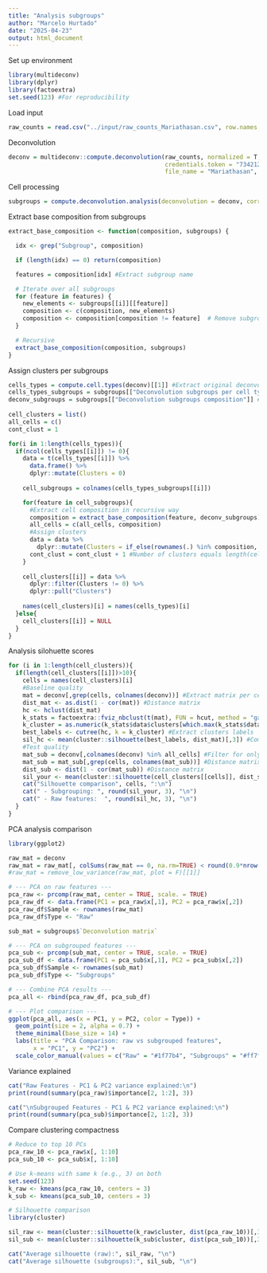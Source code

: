 ```yaml
---
title: "Analysis subgroups"
author: "Marcelo Hurtado"
date: "2025-04-23"
output: html_document
---
```


Set up environment
```r
library(multideconv)
library(dplyr)
library(factoextra)
set.seed(123) #For reproducibility
```

Load input
```r
raw_counts = read.csv("../input/raw_counts_Mariathasan.csv", row.names = 1)
```

Deconvolution
```r
deconv = multideconv::compute.deconvolution(raw_counts, normalized = T, credentials.mail = "marcelo.hurtado@inserm.fr", 
                                            credentials.token = "734212f6ad77fc4eea2bdb502792f294", 
                                            file_name = "Mariathasan", doParallel = T, workers = 3)
```

Cell processing
```r
subgroups = compute.deconvolution.analysis(deconvolution = deconv, corr = 0.7, seed = 123, file_name = "Mariathasan") 
```

Extract base composition from subgroups
```r
extract_base_composition <- function(composition, subgroups) {

  idx <- grep("Subgroup", composition)

  if (length(idx) == 0) return(composition)

  features = composition[idx] #Extract subgroup name

  # Iterate over all subgroups
  for (feature in features) {
    new_elements <- subgroups[[i]][[feature]]
    composition <- c(composition, new_elements)
    composition <- composition[composition != feature]  # Remove subgroup already decompose
  }

  # Recursive
  extract_base_composition(composition, subgroups)
}

```

Assign clusters per subgroups
```r
cells_types = compute.cell.types(deconv)[[1]] #Extract original deconvolution per cell type
cells_types_subgroups = subgroups[["Deconvolution subgroups per cell types"]] #Extract cell subgroups matrices
deconv_subgroups = subgroups[["Deconvolution subgroups composition"]] #Extract cell subgroups composition
  
cell_clusters = list()
all_cells = c()
cont_clust = 1

for(i in 1:length(cells_types)){
  if(ncol(cells_types[[i]]) != 0){
    data = t(cells_types[[i]]) %>%
      data.frame() %>%
      dplyr::mutate(Clusters = 0)
    
    cell_subgroups = colnames(cells_types_subgroups[[i]])

    for(feature in cell_subgroups){
      #Extract cell composition in recursive way
      composition = extract_base_composition(feature, deconv_subgroups)
      all_cells = c(all_cells, composition)
      #Assign clusters
      data = data %>%
        dplyr::mutate(Clusters = if_else(rownames(.) %in% composition, cont_clust, Clusters))
      cont_clust = cont_clust + 1 #Number of clusters equals length(cell_subgroups)
    }
    
    cell_clusters[[i]] = data %>%
      dplyr::filter(Clusters != 0) %>%
      dplyr::pull("Clusters")
    
    names(cell_clusters)[i] = names(cells_types)[i]
  }else{
    cell_clusters[[i]] = NULL
  }
}
```

Analysis silohuette scores
```r
for (i in 1:length(cell_clusters)){
  if(length(cell_clusters[[i]])>10){
    cells = names(cell_clusters)[i]
    #Baseline quality
    mat = deconv[,grep(cells, colnames(deconv))] #Extract matrix per cell type from original matrix
    dist_mat <- as.dist(1 - cor(mat)) #Distance matrix
    hc <- hclust(dist_mat)
    k_stats = factoextra::fviz_nbclust(t(mat), FUN = hcut, method = "gap_stat", k.max = ncol(mat) - 1, diss = dist_mat) #Find optimal clusters
    k_cluster = as.numeric(k_stats$data$clusters[which.max(k_stats$data$gap)]) #Extract optimal k
    best_labels <- cutree(hc, k = k_cluster) #Extract clusters labels
    sil_hc <- mean(cluster::silhouette(best_labels, dist_mat)[,3]) #Compute silhouette score
    #Test quality
    mat_sub = deconv[,colnames(deconv) %in% all_cells] #Filter for only features used for subgroupping
    mat_sub = mat_sub[,grep(cells, colnames(mat_sub))] #Distance matrix
    dist_sub <- dist(1 - cor(mat_sub)) #Distance matrix
    sil_your <- mean(cluster::silhouette(cell_clusters[[cells]], dist_sub)[,3]) #Compute silhouette score
    cat("Silhouette comparison", cells, ":\n")
    cat(" - Subgrouping: ", round(sil_your, 3), "\n")
    cat(" - Raw features:  ", round(sil_hc, 3), "\n")
  }
}
```

PCA analysis comparison
```r
library(ggplot2)

raw_mat = deconv
raw_mat = raw_mat[, colSums(raw_mat == 0, na.rm=TRUE) < round(0.9*nrow(raw_mat)) , drop=FALSE]
#raw_mat = remove_low_variance(raw_mat, plot = F)[[1]]

# --- PCA on raw features ---
pca_raw <- prcomp(raw_mat, center = TRUE, scale. = TRUE)
pca_raw_df <- data.frame(PC1 = pca_raw$x[,1], PC2 = pca_raw$x[,2])
pca_raw_df$Sample <- rownames(raw_mat)
pca_raw_df$Type <- "Raw"

sub_mat = subgroups$`Deconvolution matrix`

# --- PCA on subgrouped features ---
pca_sub <- prcomp(sub_mat, center = TRUE, scale. = TRUE)
pca_sub_df <- data.frame(PC1 = pca_sub$x[,1], PC2 = pca_sub$x[,2])
pca_sub_df$Sample <- rownames(sub_mat)
pca_sub_df$Type <- "Subgroups"

# --- Combine PCA results ---
pca_all <- rbind(pca_raw_df, pca_sub_df)

# --- Plot comparison ---
ggplot(pca_all, aes(x = PC1, y = PC2, color = Type)) +
  geom_point(size = 2, alpha = 0.7) +
  theme_minimal(base_size = 14) +
  labs(title = "PCA Comparison: raw vs subgrouped features",
       x = "PC1", y = "PC2") +
  scale_color_manual(values = c("Raw" = "#1f77b4", "Subgroups" = "#ff7f0e"))
```

Variance explained
```r
cat("Raw Features - PC1 & PC2 variance explained:\n")
print(round(summary(pca_raw)$importance[2, 1:2], 3))

cat("\nSubgrouped Features - PC1 & PC2 variance explained:\n")
print(round(summary(pca_sub)$importance[2, 1:2], 3))
```

Compare clustering compactness
```r
# Reduce to top 10 PCs
pca_raw_10 <- pca_raw$x[, 1:10]
pca_sub_10 <- pca_sub$x[, 1:10]

# Use k-means with same k (e.g., 3) on both
set.seed(123)
k_raw <- kmeans(pca_raw_10, centers = 3)
k_sub <- kmeans(pca_sub_10, centers = 3)

# Silhouette comparison
library(cluster)

sil_raw <- mean(cluster::silhouette(k_raw$cluster, dist(pca_raw_10))[,3])
sil_sub <- mean(cluster::silhouette(k_sub$cluster, dist(pca_sub_10))[,3])

cat("Average silhouette (raw):", sil_raw, "\n")
cat("Average silhouette (subgroups):", sil_sub, "\n")
```

